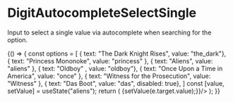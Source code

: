 
<Meta
    title="Elements|DigitAutocompleteSelectSingle"
    component={DigitAutocompleteSelectSingle}
/>

# DigitAutocompleteSelectSingle

Input to select a single value via autocomplete when searching for the option. 

<Preview>
    <Story name="Autocomplete single">
        {() => {
            const options = [
                { text: "The Dark Knight Rises", value: "the_dark"},
                { text: "Princess Mononoke", value: "princess" },
                { text: "Aliens", value: "aliens" },
                { text: "Oldboy" , value: "oldboy"},
                { text: "Once Upon a Time in America", value: "once" },
                { text: "Witness for the Prosecution", value: "Witness" },
                { text: "Das Boot", value: "das", disabled: true},
            ]
            const [value, setValue] = useState("aliens");
            return (
                <DigitAutocompleteSelectSingle filled error errorMessage="hej" disabled upperLabel="what" options={options} value={value} onChange={(e) => {setValue(e.target.value);}}/>        
            );
        }}
    </Story>
</Preview>

<Props of={DigitAutocompleteSelectSingle} />
